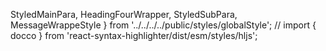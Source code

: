 
  StyledMainPara, HeadingFourWrapper,
  StyledSubPara, MessageWrappeStyle
  } from '../../../../public/styles/globalStyle';
// import { docco } from 'react-syntax-highlighter/dist/esm/styles/hljs';


<Meta title="Design System|GridCarousel" component={GridCarousel} />

<link rel="stylesheet" href="https://fonts.googleapis.com/css?family=Roboto:300,400,500,700&display=swap" />

<Story name="Introduction" />

<Introduction />

<Story name="First way of integration" />

<FirstWayOfIntegration />

<Story name="Second way of integration" />

<SecondWayOfIntegration />

<Story name="Hide custom scrollbar" />

<HideCustomScrollbar />


<Story name="Custom Arrows" />

<CustomArrows />

